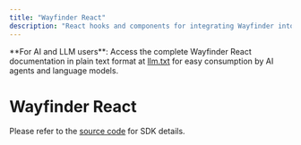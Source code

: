 ```yaml
---
title: "Wayfinder React"
description: "React hooks and components for integrating Wayfinder into React applications"
---
```



<Callout type="info">
  **For AI and LLM users**: Access the complete Wayfinder React documentation in plain text
  format at <a href="/sdks/wayfinder-react/llm.txt" target="_blank" rel="noopener noreferrer">llm.txt</a> for easy consumption by AI agents
  and language models.
</Callout>

# Wayfinder React

Please refer to the [source code](https://github.com/ar-io/wayfinder/tree/main/packages/wayfinder-react) for SDK details.